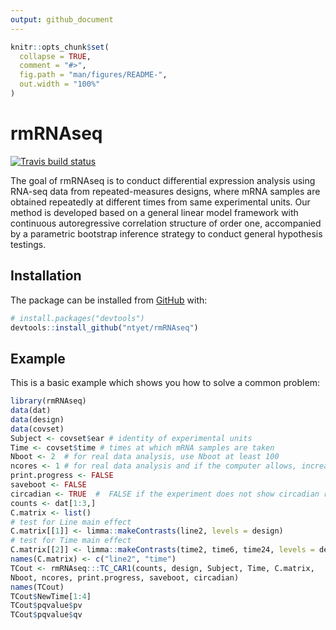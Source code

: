 ```yaml
---
output: github_document
---
```


<!-- README.md is generated from README.Rmd. Please edit that file -->

```r
knitr::opts_chunk$set(
  collapse = TRUE,
  comment = "#>",
  fig.path = "man/figures/README-",
  out.width = "100%"
)
```

# rmRNAseq

<!-- badges: start -->
[![Travis build status](https://travis-ci.org/ntyet/rmRNAseq.svg?branch=master)](https://travis-ci.org/ntyet/rmRNAseq)
<!-- badges: end -->

The goal of rmRNAseq is to conduct differential expression analysis using RNA-seq data from repeated-measures designs, where mRNA samples are obtained repeatedly at different times from same experimental units. Our method is developed based on a general linear model framework with continuous autoregressive correlation structure of order one, accompanied by a parametric bootstrap inference strategy to conduct general hypothesis testings.  

## Installation

<!-- You can install the released version of rmRNAseq from [CRAN](https://CRAN.R-project.org) with: -->

<!-- ``` r -->
<!-- install.packages("rmRNAseq") -->
<!-- ``` -->

<!-- (The package has just been submitted to [CRAN](https://CRAN.R-project.org) on June 26, 2019; it usually takes about 10 days to receive their feedback.) -->

The package can be installed from [GitHub](https://github.com/) with:

``` r
# install.packages("devtools")
devtools::install_github("ntyet/rmRNAseq")
```
## Example

This is a basic example which shows you how to solve a common problem:

```r
library(rmRNAseq)
data(dat)
data(design)
data(covset)
Subject <- covset$ear # identity of experimental units
Time <- covset$time # times at which mRNA samples are taken
Nboot <- 2  # for real data analysis, use Nboot at least 100
ncores <- 1 # for real data analysis and if the computer allows, increase ncores to save time
print.progress <- FALSE
saveboot <- FALSE
circadian <- TRUE  #  FALSE if the experiment does not show circadian rhythm effect
counts <- dat[1:3,]
C.matrix <- list()
# test for Line main effect
C.matrix[[1]] <- limma::makeContrasts(line2, levels = design)
# test for Time main effect
C.matrix[[2]] <- limma::makeContrasts(time2, time6, time24, levels = design)
names(C.matrix) <- c("line2", "time")
TCout <- rmRNAseq:::TC_CAR1(counts, design, Subject, Time, C.matrix,
Nboot, ncores, print.progress, saveboot, circadian)
names(TCout)
TCout$NewTime[1:4]
TCout$pqvalue$pv
TCout$pqvalue$qv

```

